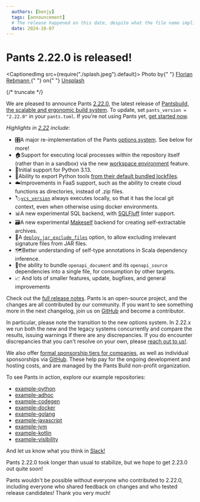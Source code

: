 ```yaml
---
  authors: [benjy]
  tags: [announcement]
  # The release happened on this date, despite what the file name implies (which is when this post was authored)
  date: 2024-10-07
---
```


# Pants 2.22.0 is released!

<CaptionedImg src={require("./splash.jpeg").default}>
  Photo by{" "}
  <a href="https://unsplash.com/@florianxrebmann?utm_content=creditCopyText&utm_medium=referral&utm_source=unsplash">
    Florian Rebmann
  </a>{" "}
  on{" "}
  <a href="https://unsplash.com/photos/a-building-with-a-flag-on-top-cWAsvnD9A98?utm_content=creditCopyText&utm_medium=referral&utm_source=unsplash">
    Unsplash
  </a>
</CaptionedImg>

{/* truncate */}

We are pleased to announce Pants [2.22.0](<(https://github.com/pantsbuild/pants/tree/2.22.x/src/python/pants/notes/2.22.x.md)>), the latest release of [Pantsbuild, the scalable and ergonomic build system](https://www.pantsbuild.org/). To update, set `pants_version = "2.22.0"` in your `pants.toml`. If you're not using Pants yet, [get started now](https://www.pantsbuild.org/docs/getting-started).

_Highlights in [2.22](<(https://github.com/pantsbuild/pants/tree/2.22.x/src/python/pants/notes/2.22.x.md)>) include_:

- 🎛️A major re-implementation of the Pants [options system](https://www.pantsbuild.org/2.22/docs/using-pants/key-concepts/options). See below for more!
- 🏠Support for executing local processes within the repository itself (rather than in a sandbox) via the new [workspace environment](https://www.pantsbuild.org/stable/docs/using-pants/environments#in-workspace-execution-experimental_workspace_environment) feature.
- 🐍Initial support for Python 3.13.
- 🛫Ability to export Python tools [from their default bundled lockfiles](https://www.pantsbuild.org/2.22/docs/using-pants/setting-up-an-ide#tool-virtualenvs).
- ☁️Improvements in FaaS support, such as the ability to create cloud functions as directories, instead of .zip files.
- 🏷️[`vcs_version`](https://www.pantsbuild.org/stable/reference/targets/vcs_version) always executes locally, so that it has the local git context, even when otherwise using docker environments.
- 📊A new experimental SQL backend, with [SQLFluff](https://sqlfluff.com/) linter support.
- 🗃️A new experimental [Makeself](https://makeself.io/) backend for creating self-extractable archives.
- 🫙A [`deploy_jar_exclude_files`](https://www.pantsbuild.org/2.22/reference/subsystems/jvm#deploy_jar_exclude_files) option, to allow excluding irrelevant signature files from JAR files.
- 🗺️Better understanding of self-type annotations in Scala dependency inference.
- 🎒the ability to bundle `openapi_document` and its `openapi_source` dependencies into a single file, for consumption by other targets.
- 📈 And lots of smaller features, update, bugfixes, and general improvements

Check out the [full release notes](https://github.com/pantsbuild/pants/tree/2.22.x/src/python/pants/notes/2.22.x.md). Pants is an open-source project, and the changes are all contributed by our community. If you want to see something more in the next changelog, join us on [GitHub](https://github.com/pantsbuild/pants) and become a contributor.

In particular, please note the transition to the new options system. In 2.22.x we run both the new and the legacy systems concurrently and compare the results, issuing warnings if there are any discrepancies. If you do encounter discrepancies that you can't resolve on your own, please [reach out to us!](https://www.pantsbuild.org/docs/getting-help).

We also offer [formal sponsorship tiers for companies](https://www.pantsbuild.org/sponsorship), as well as individual sponsorships via [GitHub](https://github.com/sponsors/pantsbuild). These help pay for the ongoing development and hosting costs, and are managed by the Pants Build non-profit organization.

To see Pants in action, explore our example repositories:

- [example-python](https://github.com/pantsbuild/example-python)
- [example-adhoc](https://github.com/pantsbuild/example-adhoc/)
- [example-codegen](https://github.com/pantsbuild/example-codegen)
- [example-docker](https://github.com/pantsbuild/example-docker)
- [example-golang](https://github.com/pantsbuild/example-golang)
- [example-javascript](https://github.com/pantsbuild/example-javascript)
- [example-jvm](https://github.com/pantsbuild/example-jvm)
- [example-kotlin](https://github.com/pantsbuild/example-kotlin)
- [example-visibility](https://github.com/pantsbuild/example-visibility)

And let us know what you think in [Slack!](https://www.pantsbuild.org/docs/getting-help)

Pants 2.22.0 took longer than usual to stabilize, but we hope to get 2.23.0 out quite soon!

Pants wouldn't be possible without everyone who contributed to 2.22.0, including everyone who shared feedback on changes and who tested release candidates! Thank you very much!
